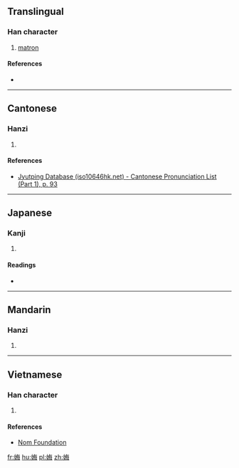 ==Translingual==

===Han character===
{{Han char|rn=38|rad=女|as=07|sn=10|four=|canj=女人田卜 (VOWY)|ids=⿰[[女]][[每]]}}

# [[matron]]

====References====
* {{Han ref|kx=0262.080|dkj=06296|dj=0528.290|hdz=21052.110|uh=5A12|ud=23058}}

----

==Cantonese==

===Hanzi===
{{yue-hanzi|jyut=[[mou5]], [[mui4]]|y=mou5, mui4}}

# {{defn|lang=yue|sort=女07}}

====References====
* [http://www.iso10646hk.net/jp/document/download.jsp Jyutping Database (iso10646hk.net) - Cantonese Pronunciation List (Part 1), p. 93]

----

==Japanese==

===Kanji===
{{ja-kanji|grade=|rs=女07}}

# {{defn|lang=ja|sort=女07}}

====Readings====
* {{ja-readings|on=[[ぼ]] (bo), [[も]] (mo)|kun=[[うば]] (uba)}}

----

==Mandarin==

===Hanzi===
{{cmn-hanzi|pin=[[wǔ]] ([[wu3]])|wg=wu<sup>3</sup>}}

# {{defn|lang=cmn|sort=女07}}

----

==Vietnamese==

===Han character===
{{vi-hantu|[[moi]]|rs=女07}}

# {{defn|lang=vi|sort=女07}}

====References====
*[http://nomfoundation.org/common/nom_details.php?codepoint=5a12 Nom Foundation]

[[fr:娒]]
[[hu:娒]]
[[pl:娒]]
[[zh:娒]]